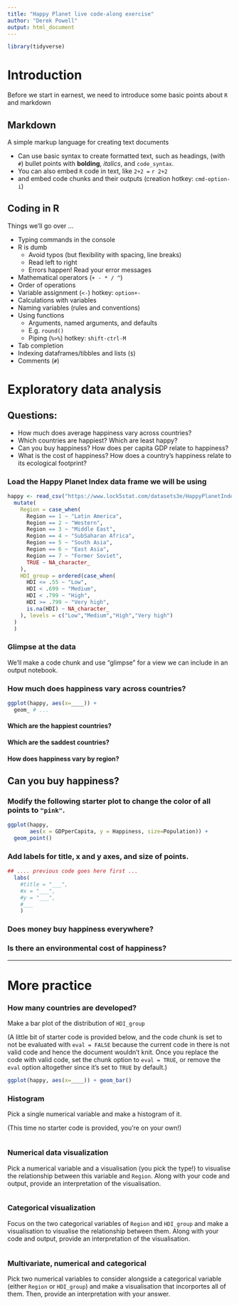 ```yaml
---
title: "Happy Planet live code-along exercise"
author: "Derek Powell"
output: html_document
---
```


```r
library(tidyverse)
```


# Introduction

Before we start in earnest, we need to introduce some basic points about `R` and markdown

## Markdown

A simple markup language for creating text documents

- Can use basic syntax to create formatted text, such as headings, (with `#`) bullet points with **bolding**, *italics*, and `code_syntax`. 
- You can also embed `R` code in text, like `2+2 =` `r 2+2`
- and embed code chunks and their outputs (creation hotkey: `cmd-option-i`)

  
## Coding in R

Things we'll go over ...

- Typing commands in the console
- R is dumb
  - Avoid typos (but flexibility with spacing, line breaks)
  - Read left to right
  - Errors happen! Read your error messages
- Mathematical operators (`+ - * / ^`)
- Order of operations
- Variable assignment (`<-`) hotkey: `option+-`
- Calculations with variables
- Naming variables (rules and conventions)
- Using functions
  - Arguments, named arguments, and defaults
  - E.g. `round()`
  - Piping (` %>% `) hotkey: `shift-ctrl-M`
- Tab completion
- Indexing dataframes/tibbles and lists (`$`)
- Comments (`#`)


# Exploratory data analysis

## Questions:

* How much does average happiness vary across countries?
* Which countries are happiest? Which are least happy?
* Can you buy happiness? How does per capita GDP relate to happiness?
* What is the cost of happiness? How does a country's happiness relate to its ecological footprint?

### Load the Happy Planet Index data frame we will be using 

```r

happy <- read_csv("https://www.lock5stat.com/datasets3e/HappyPlanetIndex.csv") %>% 
  mutate(
    Region = case_when(
      Region == 1 ~ "Latin America",
      Region == 2 ~ "Western",
      Region == 3 ~ "Middle East",
      Region == 4 ~ "SubSaharan Africa",
      Region == 5 ~ "South Asia",
      Region == 6 ~ "East Asia",
      Region == 7 ~ "Former Soviet",
      TRUE ~ NA_character_
    ),
    HDI_group = ordered(case_when(
      HDI <= .55 ~ "Low",
      HDI < .699 ~ "Medium",
      HDI < .799 ~ "High",
      HDI >= .799 ~ "Very high",
      is.na(HDI) ~ NA_character_
    ), levels = c("Low","Medium","High","Very high")
  )
  )
```


### Glimpse at the data

We'll make a code chunk and use "glimpse" for a view we can include in an output notebook.


### How much does happiness vary across countries?

```r
ggplot(happy, aes(x=____)) +
  geom_ # ...
```

#### Which are the happiest countries?


#### Which are the saddest countries?


#### How does happiness vary by region?

## Can you buy happiness?

### Modify the following starter plot to change the color of all points to `"pink"`.

```r
ggplot(happy, 
       aes(x = GDPperCapita, y = Happiness, size=Population)) +
  geom_point()
```

### Add labels for title, x and y axes, and size of points. 

```r
## .... previous code goes here first ...
  labs(
    #title = "___",
    #x = "___",
    #y = "___",
    #___
    )
```

### Does money buy happiness everywhere?

### Is there an environmental cost of happiness?


-------


# More practice

### How many countries are developed? 

Make a bar plot of the distribution of `HDI_group`

(A little bit of starter code is provided below, and the code chunk is set to not be evaluated with `eval = FALSE` because the current code in there is not valid code and hence the document wouldn't knit. Once you replace the code with valid code, set the chunk option to `eval = TRUE`, or remove the `eval` option altogether since it's set to `TRUE` by default.)

```r
ggplot(happy, aes(x=____)) + geom_bar()
```

### Histogram

Pick a single numerical variable and make a histogram of it.

(This time no starter code is provided, you're on your own!)

```r

```

### Numerical data visualization

Pick a numerical variable and a visualisation (you pick the type!) to visualise the relationship between this variable and `Region`. Along with your code and output, provide an interpretation of the visualisation.

```r

```

### Categorical visualization

Focus on the two categorical variables of `Region` and `HDI_group` and make a visualisation to visualise the relationship between them. Along with your code and output, provide an interpretation of the visualisation.

```r
```

### Multivariate, numerical and categorical

Pick two numerical variables to consider alongside a categorical variable (either `Region` or `HDI_group`) and make a visualisation that incorportes all of them. Then, provide an interpretation with your answer.

```r

```